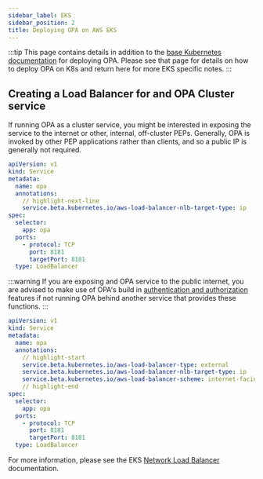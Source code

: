 ```yaml
---
sidebar_label: EKS
sidebar_position: 2
title: Deploying OPA on AWS EKS
---
```


:::tip
This page contains details in addition to the
[base Kubernetes documentation](../k8s) for deploying OPA. Please see
that page for details on how to deploy OPA on K8s and return here for more EKS
specific notes.
:::


## Creating a Load Balancer for and OPA Cluster service

If running OPA as a cluster service, you might be interested in exposing the
service to the internet or other, internal, off-cluster PEPs. Generally, OPA is
invoked by other PEP applications rather than clients, and so a public IP is
generally not required.


```yaml title="Internal Load Balancer Service"
apiVersion: v1
kind: Service
metadata:
  name: opa
  annotations:
    // highlight-next-line
    service.beta.kubernetes.io/aws-load-balancer-nlb-target-type: ip
spec:
  selector:
    app: opa
  ports:
    - protocol: TCP
      port: 8181
      targetPort: 8181
  type: LoadBalancer
```

:::warning
If you are exposing and OPA service to the public internet, you are advised to
make use of OPA's build in
[authentication and authorization](../../security/#authentication-and-authorization)
features if not running OPA behind another service that provides these
functions.
:::

```yaml title="External Load Balancer Service"
apiVersion: v1
kind: Service
metadata:
  name: opa
  annotations:
    // highlight-start
    service.beta.kubernetes.io/aws-load-balancer-type: external
    service.beta.kubernetes.io/aws-load-balancer-nlb-target-type: ip
    service.beta.kubernetes.io/aws-load-balancer-scheme: internet-facing
    // highlight-end
spec:
  selector:
    app: opa
  ports:
    - protocol: TCP
      port: 8181
      targetPort: 8181
  type: LoadBalancer
```

For more information, please see the EKS
[Network Load Balancer](https://docs.aws.amazon.com/eks/latest/userguide/network-load-balancing.html)
documentation.
